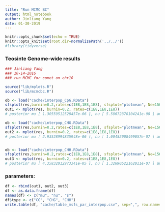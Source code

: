 ```yaml
---
title: "Run MCMC BC"
output: html_notebook
author: Jinliang Yang
date: 01-30-2019
---
```



```r
knitr::opts_chunk$set(echo = TRUE) 
knitr::opts_knit$set(root.dir=normalizePath('../../')) 
#library(tidyverse)
```


### Teosinte Genome-wide results

```r
### Jinliang Yang
### 10-14-2016
### run MCMC for comet on chr10

source("lib/mplots.R")
source("lib/mcmcbc.R")

ob <- load("cache/interpop_CpG.RData")
sfsplot(res,burnin=0.2,rates=c(1E8,1E8,1E8), sfsplot="plotmean", Ne=150000, k=0:102)
out1 <- mplot(res, burnin=0.2, rates=c(1E8,1E8,1E8))
# posterior mu [ 1.30559512528457e-06 ], nu [ 5.58672378104241e-08 ] and s [ 1.41280309789766e-05 ]

ob <- load("cache/interpop_CHG.RData")
sfsplot(res,burnin=0.2,rates=c(1E8,1E8,1E8), sfsplot="plotmean", Ne=150000, k=0:102)
out2 <- mplot(res, burnin=0.2, rates=c(1E8,1E8,1E8))
# posterior mu [ 2.93528994835948e-06 ], nu [ 1.00452008499057e-07 ] and s [ 1.57231160388082e-05 ]


ob <- load("cache/interpop_CHH.RData")
sfsplot(res,burnin=0.2,rates=c(1E8,1E8,1E8), sfsplot="plotmean", Ne=150000, k=0:102)
out3 <- mplot(res, burnin=0.2, rates=c(1E8,1E8,1E8))
# posterior mu [ 4.35832012973341e-05 ], nu [ 1.32690522162011e-07 ] and s [ 8.23674955927584e-10 ]


```


### parameters:

```r
df <- rbind(out1, out2, out3)
df <- as.data.frame(df)
names(df) <- c("mu", "nu", "s")
df$type <- c("CG", "CHG", "CHH")
write.table(df, "cache/table_msfs_par_interpop.csv", sep=",", row.names=FALSE, quote=FALSE)
```


